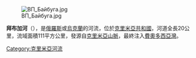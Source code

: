 [[Image:ВП_Байбуга.jpg|right]]

'''拜布加河'''（{{lang-ru|Байбуга}}），是[[俄羅斯|俄羅斯]]或[[烏克蘭|烏克蘭]]的河流，位於[[克里米亞共和國|克里米亞共和國]]，河道全長20公里，流域面積111平方公里，發源自[[克里米亞山脈|克里米亞山脈]]，最終注入[[費奧多西亞灣|費奧多西亞灣]]。

{{DEFAULTSORT:Байбуга}}
[[Category:克里米亞河流|Category:克里米亞河流]]


{{Ukraine-river-stub}}